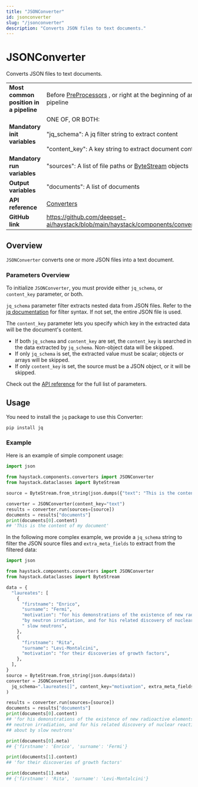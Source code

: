```yaml
---
title: "JSONConverter"
id: jsonconverter
slug: "/jsonconverter"
description: "Converts JSON files to text documents."
---
```


# JSONConverter

Converts JSON files to text documents.

|  |  |
| --- | --- |
| **Most common position in a pipeline** | Before [PreProcessors](../preprocessors.mdx) , or right at the beginning of an indexing pipeline |
| **Mandatory init variables** | ONE OF, OR BOTH:  <br /> <br />"jq_schema": A jq filter string to extract content  <br /> <br />"content_key": A key string to extract document content |
| **Mandatory run variables** | "sources": A list of file paths or [ByteStream](/docs/data-classes#bytestresm) objects |
| **Output variables** | "documents": A list of documents |
| **API reference** | [Converters](/reference/converters-api) |
| **GitHub link** | https://github.com/deepset-ai/haystack/blob/main/haystack/components/converters/json.py |

## Overview

`JSONConverter` converts one or more JSON files into a text document.

### Parameters Overview

To initialize `JSONConverter`, you must provide either `jq_schema`, or `content_key` parameter, or both.

`jq_schema` parameter filter extracts nested data from JSON files. Refer to the [jq documentation](https://jqlang.github.io/jq/) for filter syntax. If not set, the entire JSON file is used.

The `content_key` parameter lets you specify which key in the extracted data will be the document's content.

- If both `jq_schema` and `content_key` are set, the `content_key` is searched in the data extracted by `jq_schema`. Non-object data will be skipped.
- If only `jq_schema` is set, the extracted value must be scalar; objects or arrays will be skipped.
- If only `content_key` is set, the source must be a JSON object, or it will be skipped.

Check out the [API reference](../converters.mdx) for the full list of parameters.

## Usage

You need to install the `jq` package to use this Converter:

```shell
pip install jq
```

### Example

Here is an example of simple component usage:

```python
import json

from haystack.components.converters import JSONConverter
from haystack.dataclasses import ByteStream

source = ByteStream.from_string(json.dumps({"text": "This is the content of my document"}))

converter = JSONConverter(content_key="text")
results = converter.run(sources=[source])
documents = results["documents"]
print(documents[0].content)
## 'This is the content of my document'
```

In the following more complex example, we provide a `jq_schema` string to filter the JSON source files and `extra_meta_fields` to extract from the filtered data:

```python
import json

from haystack.components.converters import JSONConverter
from haystack.dataclasses import ByteStream

data = {
  "laureates": [
    {
      "firstname": "Enrico",
      "surname": "Fermi",
      "motivation": "for his demonstrations of the existence of new radioactive elements produced "
      "by neutron irradiation, and for his related discovery of nuclear reactions brought about by"
      " slow neutrons",
    },
    {
      "firstname": "Rita",
      "surname": "Levi-Montalcini",
      "motivation": "for their discoveries of growth factors",
    },
  ],
}
source = ByteStream.from_string(json.dumps(data))
converter = JSONConverter(
  jq_schema=".laureates[]", content_key="motivation", extra_meta_fields={"firstname", "surname"}
)

results = converter.run(sources=[source])
documents = results["documents"]
print(documents[0].content)
## 'for his demonstrations of the existence of new radioactive elements produced by
## neutron irradiation, and for his related discovery of nuclear reactions brought
## about by slow neutrons'

print(documents[0].meta)
## {'firstname': 'Enrico', 'surname': 'Fermi'}

print(documents[1].content)
## 'for their discoveries of growth factors'

print(documents[1].meta)
## {'firstname': 'Rita', 'surname': 'Levi-Montalcini'}
```
